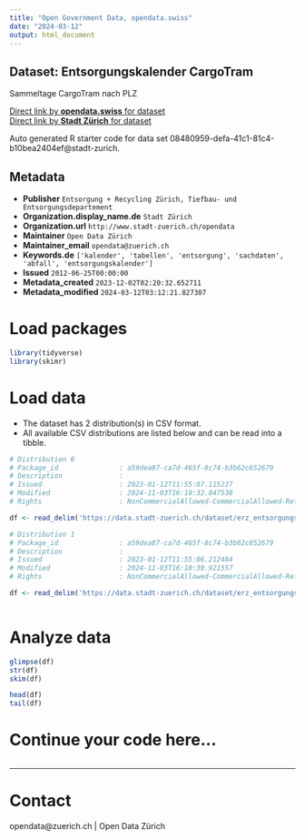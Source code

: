 ```yaml
---
title: "Open Government Data, opendata.swiss"
date: "2024-03-12"
output: html_document
---
```


## Dataset: Entsorgungskalender CargoTram

Sammeltage CargoTram nach PLZ

[Direct link by **opendata.swiss** for dataset](https://opendata.swiss/de/dataset/entsorgungskalender-cargotram2)<br>
[Direct link by **Stadt Zürich** for dataset](https://data.stadt-zuerich.ch/dataset/erz_entsorgungskalender_cargotram)

Auto generated R starter code for data set 08480959-defa-41c1-81c4-b10bea2404ef@stadt-zurich.

## Metadata

- **Publisher** `Entsorgung + Recycling Zürich, Tiefbau- und Entsorgungsdepartement`
- **Organization.display_name.de** `Stadt Zürich`
- **Organization.url** `http://www.stadt-zuerich.ch/opendata`
- **Maintainer** `Open Data Zürich`
- **Maintainer_email** `opendata@zuerich.ch`
- **Keywords.de** `['kalender', 'tabellen', 'entsorgung', 'sachdaten', 'abfall', 'entsorgungskalender']`
- **Issued** `2012-06-25T00:00:00`
- **Metadata_created** `2023-12-02T02:20:32.652711`
- **Metadata_modified** `2024-03-12T03:12:21.827307`


# Load packages

```r

library(tidyverse)
library(skimr)

```

# Load data

-   The dataset has 2 distribution(s) in CSV format.
-   All available CSV distributions are listed below and can be read into a tibble.

```r

# Distribution 0
# Package_id               : a59dea87-ca7d-465f-8c74-b3b62c652679
# Description              : 
# Issued                   : 2023-01-12T11:55:07.115227
# Modified                 : 2024-11-03T16:10:32.047538
# Rights                   : NonCommercialAllowed-CommercialAllowed-ReferenceNotRequired

df <- read_delim('https://data.stadt-zuerich.ch/dataset/erz_entsorgungskalender_cargotram/download/entsorgungskalender_cargoTram_2024.csv')

# Distribution 1
# Package_id               : a59dea87-ca7d-465f-8c74-b3b62c652679
# Description              : 
# Issued                   : 2023-01-12T11:55:06.212484
# Modified                 : 2024-11-03T16:10:30.921557
# Rights                   : NonCommercialAllowed-CommercialAllowed-ReferenceNotRequired

df <- read_delim('https://data.stadt-zuerich.ch/dataset/erz_entsorgungskalender_cargotram/download/entsorgungskalender_cargoTram_2023.csv')



```

# Analyze data

```r

glimpse(df)
str(df)
skim(df)

head(df)
tail(df)

```

# Continue your code here...

```r

```

------------------------------------------------------------------------

# Contact

opendata@zuerich.ch | Open Data Zürich
